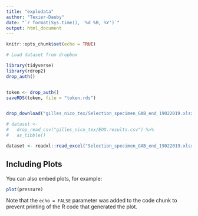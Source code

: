 ```yaml
---
title: "explodata"
author: "Texier-Dauby"
date: "`r format(Sys.time(), '%d %B, %Y')`"
output: html_document
---
```


```r
knitr::opts_chunk$set(echo = TRUE)
```

```r

# Load dataset from dropbox

library(tidyverse)
library(rdrop2)
drop_auth()


token <- drop_auth()
saveRDS(token, file = "token.rds")


drop_download("gilles_nico_tex/Selection_specimen_GAB_end_19022019.xlsx")

# dataset <- 
#   drop_read_csv("gilles_nico_tex/EOO.results.csv") %>% 
#   as_tibble()

dataset <- readxl::read_excel("Selection_specimen_GAB_end_19022019.xlsx")

```




## Including Plots

You can also embed plots, for example:

```r
plot(pressure)
```

Note that the `echo = FALSE` parameter was added to the code chunk to prevent printing of the R code that generated the plot.
